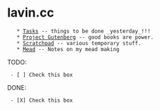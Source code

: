 = lavin.cc =
    * [[Tasks]] -- things to be done _yesterday_!!!
    * [[Project Gutenberg]] -- good books are power.
    * [[Scratchpad]] -- various temporary stuff.
    * [[Mead]] -- Notes on my mead making

{{https://raw.githubusercontent.com/plavin/plavin.github.io/master/resources/sec_bird.png|secretary bird|style="width:150px;heigh:150px;"}}

TODO:
  - [ ] Check this box
DONE:
  - [X] Check this box
